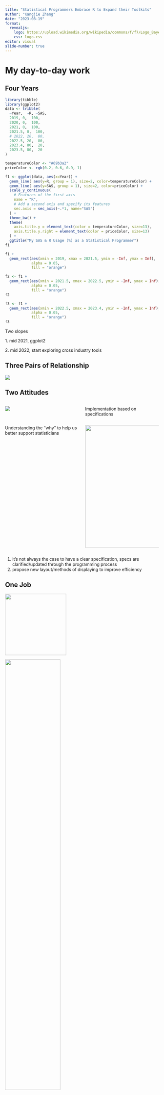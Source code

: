 ```yaml
---
title: "Statistical Programmers Embrace R to Expand their Toolkits"
author: "Kangjie Zhang"
date: "2023-08-19"
format:
  revealjs: 
    logo: https://upload.wikimedia.org/wikipedia/commons/f/f7/Logo_Bayer.svg
    css: logo.css
editor: visual
slide-number: true
---
```


# My day-to-day work

## Four Years

::: r-stack
::: fragment
```r
library(tibble)
library(ggplot2)
data <- tribble(
  ~Year,  ~R, ~SAS,
  2019, 0,  100,
  2020, 0,  100,
  2021, 0,  100,
  2021.5, 0,  100,
  # 2022, 20,  80,
  2022.5, 20,  80,
  2023.4, 80,  20,
  2023.5, 80,  20
)

temperatureColor <- "#69b3a2"
priceColor <- rgb(0.2, 0.6, 0.9, 1)

f1 <- ggplot(data, aes(x=Year)) +
  geom_line( aes(y=R, group = 1), size=2, color=temperatureColor) + 
  geom_line( aes(y=SAS, group = 1), size=2, color=priceColor) + 
  scale_y_continuous(
    # Features of the first axis
    name = "R",
    # Add a second axis and specify its features
    sec.axis = sec_axis(~.*1, name="SAS")
  ) +
  theme_bw() +
  theme(
    axis.title.y = element_text(color = temperatureColor, size=13),
    axis.title.y.right = element_text(color = priceColor, size=13)
  ) +
  ggtitle("My SAS & R Usage (%) as a Statistical Programmer") 
f1
```
:::

::: fragment
```r
f1 +
  geom_rect(aes(xmin = 2019, xmax = 2021.5, ymin = -Inf, ymax = Inf),
            alpha = 0.05,
            fill = "orange") 
```
:::

::: fragment
```r
f2 <- f1 +
  geom_rect(aes(xmin = 2021.5, xmax = 2022.5, ymin = -Inf, ymax = Inf),
            alpha = 0.05,
            fill = "orange") 
f2
```
:::

::: fragment
```r
f3 <- f1 +
  geom_rect(aes(xmin = 2022.5, xmax = 2023.4, ymin = -Inf, ymax = Inf),
            alpha = 0.05,
            fill = "orange")
f3
```
:::
:::

::: notes
Two slopes

1\. mid 2021, ggplot2

2\. mid 2022, start exploring cross industry tools
:::

## Three Pairs of Relationship

::: fragment
![](3rel.PNG){fig-align="center"}
:::

## Two Attitudes

::: columns
::: {.column width="50%"}
::: fragment
![](https://media.giphy.com/media/0UdHxnR0L7u05hVV0h/giphy.gif){width="70%\""}
:::
:::

::: {.column width="50%"}
::: fragment
Implementation based on specifications
:::
:::
:::

::: columns
::: {.column width="50%"}
::: fragment
Understanding the "why" to help us better support statisticians
:::
:::

::: {.column width="50%"}
::: fragment
![](https://media.giphy.com/media/v1.Y2lkPTc5MGI3NjExbnIwZ2U3dGR5c2M3dzJpZXI1MHZyeHUwazNmbWJib2FwaWU5cHU4ZiZlcD12MV9pbnRlcm5hbF9naWZfYnlfaWQmY3Q9Zw/eg3tTqoOegYLbzcPdJ/giphy-downsized-large.gif){.absolute bottom="10" right="50" width="400"}
:::
:::
:::

::: notes
1.  it's not always the case to have a clear specification, specs are clarified/updated through the programming process
2.  propose new layout/methods of displaying to improve efficiency
:::

## One Job

::: fragment
![](1%20tool.jpg){.absolute top="100" left="0" width="200"}
:::

::: fragment
![](2%20ikea_spec.jpg){.absolute top="100" right="0" width="60%"}
:::

::: fragment
![](3.jpg){.absolute bottom="50" right="250" width="60%"}
:::

::: notes
1.  technical/programming skills: SAS/R and ability to build new tools
2.  domain knowledge and communication skills
3.  clinical reporting with toolbox
4.  make new tools: see repetitions in work as opportunities to improve efficiency.
:::

# Initiatives in R

## Data Visualization

::: r-stack
::: fragment
```r
%BoxPlot(
    data           
  , X
  , y
  , class
  , title
  , subtitle
  , legendtitle
  , legend_pos
  , xlabel
  , ylabel
  , style
  , xrange
  , xincrement
  , yrange
  , yincrement
  , boxcolor
  , boxsize
  , dot
  , outlier_size
  , outlier_color 
  , output
  , ...
);
```
:::

![](lego.png){.fragment .absolute left="50" bottom="10" width="80%"}

![](lego_templates.jpg){.fragment .absolute left="50" bottom="10" width="100%"}

![](ggplots.PNG){.fragment .absolute left="50" bottom="21"  width="100%"}
:::

::: notes
p1. useful for "often-used" graphs but - lack of flexibility - learning curve, require good documentation, heavily reply on internal expert

P2. Creative Building Bricks-ggplot2(a complement to SAS graphs): intuitive and layered grammar of graphics approach - easier to create complex visualizations with relatively concise code. - high level of customization with a wide range of themes, color palettes, and options for tweaking graph elements.

SAS: While SAS offers powerful graphing capabilities, also allows customization, but the level of control might require more effort in some cases compared to ggplot2.

p3. lots of graph layout and ggplot2 extension packages

e.g., The R Graph Gallery/ `falcon`/`nest` TLG Catalog under pharmaverse
:::

## What's CDISC/ADaM?

-   CDISC: Clinical Data Interchange Standards Consortium

-   ADaM standards outline how to create analysis datasets and associated metadata

![](cdiscstd.PNG){.fragment width="10.5in" height="3.4in"}

::: notes
-   CDISC is a global not-for-profit organization that actively develops data standards for pharmaceutical industry.

-   ADaM is one of the required standards for data submission to FDA (U.S.) and PMDA (Japan).
:::

## Why Pharmaverse?

![](base_tidy_pharma.png){fig-align="center"}

::: notes
the amount of code needed for creating an ADaM dataset
:::

## Does it work?

-   Collaborate with CDISC to align with the latest standard
-   Pilot submissions to FDA through R Consortium's R Submission Working Group
-   Advertising through conferences, social media, and blog post

![](doesitwork.PNG){fig-align="center"}

::: notes
-   a cross industry pharma working group focusing on improving practices of R-based clinical trial regulatory submissions - to illustrate it works, and provide guidance on how it works
:::

## How to take advantage of existing tools?

::: incremental
-   Actively evaluate what's available in the industry

-   Become familiar with company-specific metadata/standards

    -   Compare them with internal SAS macro system

-   Bridge the gap between open-source R packages and the company's internal resources
:::

::: fragment
![](bridge.png){fig-align="center" width="9cm" height="4cm"}
:::

## Strategies

::: fragment
![](Strategies.PNG){fig-align="center"}
:::

::: notes
-   3 repos for people with different skills
-   Stay up-to-date with the latest R package issue status raised by Bayer users/Ensure users are informed about any ongoing issues and workaround
:::

# Conclusion

-   R can serve as a powerful complement to SAS, particularly for data visualizations
-   Collaborate across the industry to tackle common problems
-   Growing user base and closer relationship between user & developers lead to the delivery of better products
-   Expanding talent pool benefits recruitment, fostering innovation, and driving continuous improvement.
